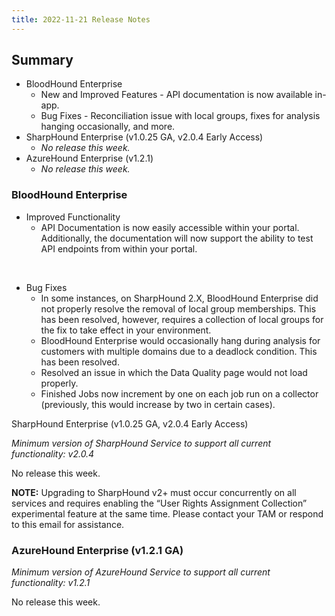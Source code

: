 ```yaml
---
title: 2022-11-21 Release Notes
---
```


## Summary

* BloodHound Enterprise
    * New and Improved Features - API documentation is now available in-app.
    * Bug Fixes - Reconciliation issue with local groups, fixes for analysis hanging occasionally, and more.
* SharpHound Enterprise (v1.0.25 GA, v2.0.4 Early Access)
    * _No release this week._
* AzureHound Enterprise (v1.2.1)
    * _No release this week._

### BloodHound Enterprise

* Improved Functionality
    * API Documentation is now easily accessible within your portal. Additionally, the documentation will now support the ability to test API endpoints from within your portal.
<Frame>
  <img src="/hc/images/image-34.png" alt=""/>
</Frame>
<Frame>
  <img src="/hc/images/image-35.png" alt=""/>
</Frame>

* Bug Fixes
    * In some instances, on SharpHound 2.X, BloodHound Enterprise did not properly resolve the removal of local group memberships. This has been resolved, however, requires a collection of local groups for the fix to take effect in your environment.
    * BloodHound Enterprise would occasionally hang during analysis for customers with multiple domains due to a deadlock condition. This has been resolved.
    * Resolved an issue in which the Data Quality page would not load properly.
    * Finished Jobs now increment by one on each job run on a collector (previously, this would increase by two in certain cases).

SharpHound Enterprise (v1.0.25 GA, v2.0.4 Early Access)

_Minimum version of SharpHound Service to support all current functionality: v2.0.4_

No release this week.

**NOTE:** Upgrading to SharpHound v2+ must occur concurrently on all services and requires enabling the “User Rights Assignment Collection” experimental feature at the same time. Please contact your TAM or respond to this email for assistance.

### AzureHound Enterprise (v1.2.1 GA)

_Minimum version of AzureHound Service to support all current functionality: v1.2.1_

No release this week.


